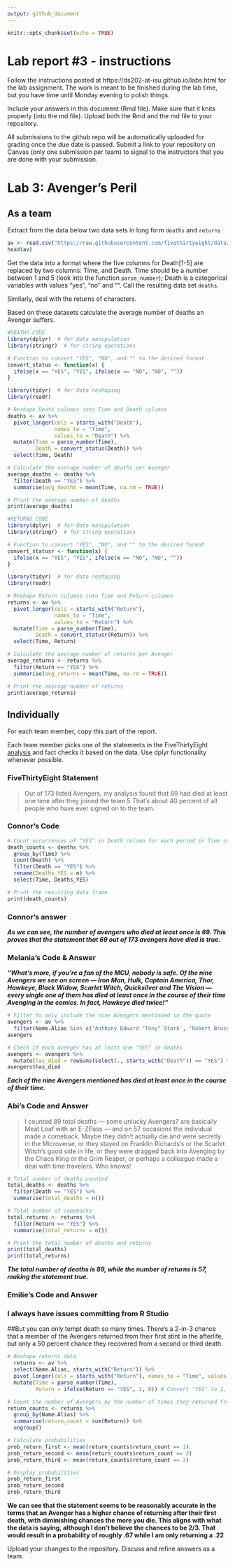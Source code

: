 ```yaml
---
output: github_document
---
```


<!-- README.md is generated from README.Rmd. Please edit the README.Rmd file -->


```r
knitr::opts_chunk$set(echo = TRUE)
```

# Lab report #3 - instructions

Follow the instructions posted at https://ds202-at-isu.github.io/labs.html for the lab assignment. The work is meant to be finished during the lab time, but you have time until Monday evening to polish things.

Include your answers in this document (Rmd file). Make sure that it knits properly (into the md file). Upload both the Rmd and the md file to your repository.  

All submissions to the github repo will be automatically uploaded for grading once the due date is passed.
Submit a link to your repository on Canvas (only one submission per team) to signal to the instructors that you are done with your submission.

# Lab 3: Avenger's Peril

## As a team

Extract from the data below two data sets in long form `deaths` and `returns`

```r
av <- read.csv("https://raw.githubusercontent.com/fivethirtyeight/data/master/avengers/avengers.csv", stringsAsFactors = FALSE)
head(av)
```

Get the data into a format where the five columns for Death[1-5] are replaced by two columns: Time, and Death. Time should be a number between 1 and 5 (look into the function `parse_number`); Death is a categorical variables with values "yes", "no" and "". Call the resulting data set `deaths`. 

Similarly, deal with the returns of characters.

Based on these datasets calculate the average number of deaths an Avenger suffers. 

```r
#DEATHS CODE
library(dplyr)  # for data manipulation
library(stringr)  # for string operations

# Function to convert "YES", "NO", and "" to the desired format
convert_status <- function(x) {
  ifelse(x == "YES", "YES", ifelse(x == "NO", "NO", ""))
}

library(tidyr)  # for data reshaping
library(readr)

# Reshape Death columns into Time and Death columns
deaths <- av %>%
  pivot_longer(cols = starts_with("Death"),
               names_to = "Time",
               values_to = "Death") %>%
  mutate(Time = parse_number(Time),
         Death = convert_status(Death)) %>%
  select(Time, Death)

# Calculate the average number of deaths per Avenger
average_deaths <- deaths %>%
  filter(Death == "YES") %>%
  summarise(avg_deaths = mean(Time, na.rm = TRUE))

# Print the average number of deaths
print(average_deaths)

```

```r
#RETURNS CODE
library(dplyr)  # for data manipulation
library(stringr)  # for string operations

# Function to convert "YES", "NO", and "" to the desired format
convert_statusr <- function(x) {
  ifelse(x == "YES", "YES", ifelse(x == "NO", "NO", ""))
}

library(tidyr)  # for data reshaping
library(readr)

# Reshape Return columns into Time and Return columns
returns <- av %>%
  pivot_longer(cols = starts_with("Return"),
               names_to = "Time",
               values_to = "Return") %>%
  mutate(Time = parse_number(Time),
         Death = convert_statusr(Return)) %>%
  select(Time, Return)

# Calculate the average number of returns per Avenger
average_returns <- returns %>%
  filter(Return == "YES") %>%
  summarise(avg_returns = mean(Time, na.rm = TRUE))

# Print the average number of returns
print(average_returns)
```


## Individually

For each team member, copy this part of the report. 

Each team member picks one of the statements in the FiveThirtyEight [analysis](https://fivethirtyeight.com/features/avengers-death-comics-age-of-ultron/) and fact checks it based on the data. Use dplyr functionality whenever possible.

### FiveThirtyEight Statement
> Out of 173 listed Avengers, my analysis found that 69 had died at least one time after they joined the team.5 That’s about 40 percent of all people who have ever signed on to the team. 

### Connor's Code
```r
# Count occurrences of "YES" in Death column for each period in Time column
death_counts <- deaths %>%
  group_by(Time) %>%
  count(Death) %>%
  filter(Death == "YES") %>%
  rename(Deaths_YES = n) %>%
  select(Time, Deaths_YES)

# Print the resulting data frame
print(death_counts)
```
### Connor's answer

***As we can see, the number of avengers who died at least once is 69. This proves that the statement that 69 out of 173 avengers have died is true.***

### Melania's Code & Answer
***"What’s more, if you’re a fan of the MCU, nobody is safe. Of the nine Avengers we see on screen — Iron Man, Hulk, Captain America, Thor, Hawkeye, Black Widow, Scarlet Witch, Quicksilver and The Vision — every single one of them has died at least once in the course of their time Avenging in the comics. In fact, Hawkeye died twice!"***
```r
# Filter to only include the nine Avengers mentioned in the quote
avengers <- av %>%
  filter(Name.Alias %in% c('Anthony Edward "Tony" Stark', "Robert Bruce Banner", "Steven Rogers", "Thor Odinson", "Clinton Francis Barton", "Natalia Alianovna Romanova", "Wanda Maximoff", "Pietro Maximoff", "Victor Shade (alias)"))
avengers

# Check if each avenger has at least one "YES" in deaths
avengers <- avengers %>%
  mutate(has_died = rowSums(select(., starts_with("Death")) == "YES") > 0)
avengers$has_died
```
***Each of the nine Avengers mentioned has died at least once in the course of their time.***


### Abi's Code and Answer

> I counted 89 total deaths — some unlucky Avengers7 are basically Meat Loaf with an E-ZPass — and on 57 occasions the individual made a comeback. Maybe they didn’t actually die and were secretly in the Microverse, or they stayed on Franklin Richards‘s or the Scarlet Witch‘s good side in life, or they were dragged back into Avenging by the Chaos King or the Grim Reaper, or perhaps a colleague made a deal with time travelers. Who knows!

```r
# Total number of deaths counted
total_deaths <- deaths %>%
  filter(Death == "YES") %>%
  summarise(total_deaths = n())

# Total number of comebacks
total_returns <- returns %>%
  filter(Return == "YES") %>%
  summarise(total_returns = n())

# Print the total number of deaths and returns
print(total_deaths)
print(total_returns)
```
***The total number of deaths is 89, while the number of returns is 57, making the statement true.***


### Emilie's Code and Answer 
### I always have issues committing from R Studio

##But you can only tempt death so many times. There’s a 2-in-3 chance that a member of the Avengers returned from their first stint in the afterlife, but only a 50 percent chance they recovered from a second or third death.
```r
# Reshape returns data
  returns <- av %>%
  select(Name.Alias, starts_with("Return")) %>%
  pivot_longer(cols = starts_with("Return"), names_to = "Time", values_to = "Return") %>%
  mutate(Time = parse_number(Time),
         Return = ifelse(Return == "YES", 1, 0)) # Convert "YES" to 1, "NO" to 0

# Count the number of Avengers by the number of times they returned from death
return_counts <- returns %>%
  group_by(Name.Alias) %>%
  summarise(return_count = sum(Return)) %>%
  ungroup()

# Calculate probabilities
prob_return_first <- mean(return_counts$return_count == 1)
prob_return_second <- mean(return_counts$return_count == 2)
prob_return_third <- mean(return_counts$return_count == 3)

# Display probabilities
prob_return_first
prob_return_second
prob_return_third
```
**We can see that the statement seems to be reasonably accurate in the terms that an Avenger has a higher chance of returning after their first death, with diminishing chances the more you die. This aligns with what the data is saying, although I don't believe the chances to be 2/3. That would result in a probability of roughly .67 while I am only returning a .22**


Upload your changes to the repository. Discuss and refine answers as a team.
